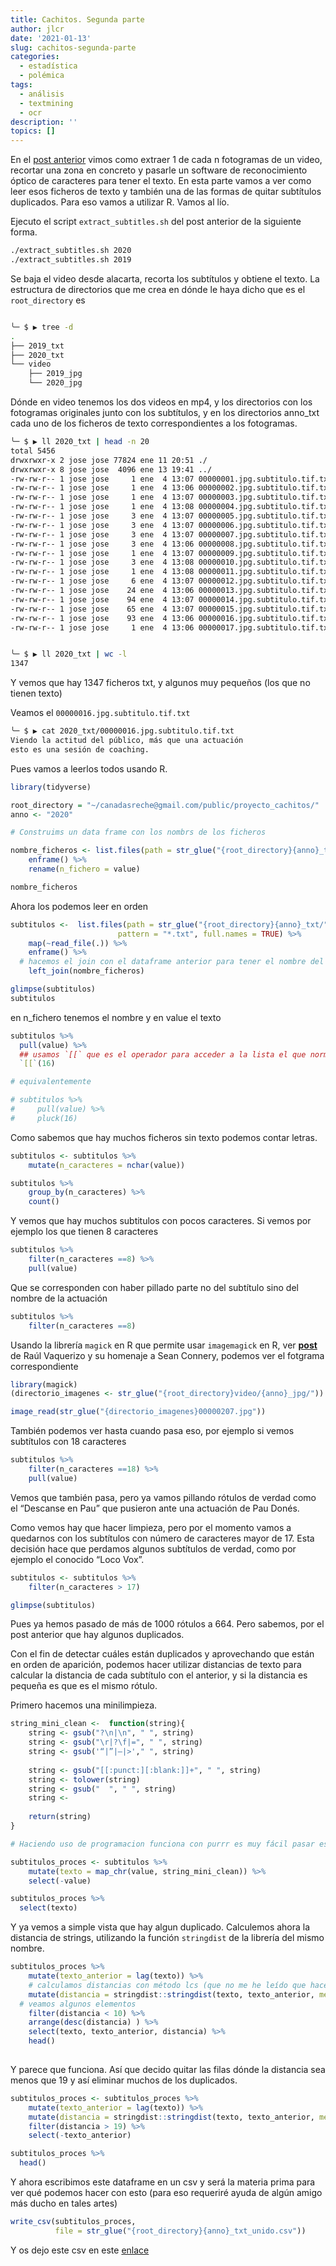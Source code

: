 ```yaml
---
title: Cachitos. Segunda parte
author: jlcr
date: '2021-01-13'
slug: cachitos-segunda-parte
categories:
  - estadística
  - polémica
tags:
  - análisis
  - textmining
  - ocr
description: ''
topics: []
---
```


En el [post anterior](https://muestrear-no-es-pecado.netlify.app/2021/01/11/cachitos-primera-parte/) vimos como extraer  1 de cada n fotogramas de un video, recortar una zona en concreto y pasarle un software de reconocimiento óptico de caracteres para tener el texto.  En esta parte vamos a ver como leer esos ficheros de texto y también una de las formas de quitar subtítulos duplicados. Para eso vamos a utilizar R. 
Vamos al lío. 

Ejecuto el script `extract_subtitles.sh` del post anterior de la siguiente forma.

```bash
./extract_subtitles.sh 2020
./extract_subtitles.sh 2019
```

Se baja el video desde alacarta, recorta los subtítulos y obtiene el texto. La estructura de directorios que me crea en dónde le haya dicho que es el `root_directory` es

```bash

╰─ $ ▶ tree -d
.
├── 2019_txt
├── 2020_txt
└── video
    ├── 2019_jpg
    └── 2020_jpg

```

Dónde en video tenemos los dos videos en mp4, y los directorios con los fotogramas originales junto con los subtítulos, y en los directorios anno_txt cada uno de los ficheros de texto correspondientes a los fotogramas. 

```bash
╰─ $ ▶ ll 2020_txt | head -n 20
total 5456
drwxrwxr-x 2 jose jose 77824 ene 11 20:51 ./
drwxrwxr-x 8 jose jose  4096 ene 13 19:41 ../
-rw-rw-r-- 1 jose jose     1 ene  4 13:07 00000001.jpg.subtitulo.tif.txt
-rw-rw-r-- 1 jose jose     1 ene  4 13:06 00000002.jpg.subtitulo.tif.txt
-rw-rw-r-- 1 jose jose     1 ene  4 13:07 00000003.jpg.subtitulo.tif.txt
-rw-rw-r-- 1 jose jose     1 ene  4 13:08 00000004.jpg.subtitulo.tif.txt
-rw-rw-r-- 1 jose jose     3 ene  4 13:07 00000005.jpg.subtitulo.tif.txt
-rw-rw-r-- 1 jose jose     3 ene  4 13:07 00000006.jpg.subtitulo.tif.txt
-rw-rw-r-- 1 jose jose     3 ene  4 13:07 00000007.jpg.subtitulo.tif.txt
-rw-rw-r-- 1 jose jose     3 ene  4 13:06 00000008.jpg.subtitulo.tif.txt
-rw-rw-r-- 1 jose jose     1 ene  4 13:07 00000009.jpg.subtitulo.tif.txt
-rw-rw-r-- 1 jose jose     3 ene  4 13:08 00000010.jpg.subtitulo.tif.txt
-rw-rw-r-- 1 jose jose     1 ene  4 13:08 00000011.jpg.subtitulo.tif.txt
-rw-rw-r-- 1 jose jose     6 ene  4 13:07 00000012.jpg.subtitulo.tif.txt
-rw-rw-r-- 1 jose jose    24 ene  4 13:06 00000013.jpg.subtitulo.tif.txt
-rw-rw-r-- 1 jose jose    94 ene  4 13:07 00000014.jpg.subtitulo.tif.txt
-rw-rw-r-- 1 jose jose    65 ene  4 13:07 00000015.jpg.subtitulo.tif.txt
-rw-rw-r-- 1 jose jose    93 ene  4 13:06 00000016.jpg.subtitulo.tif.txt
-rw-rw-r-- 1 jose jose     1 ene  4 13:06 00000017.jpg.subtitulo.tif.txt


╰─ $ ▶ ll 2020_txt | wc -l
1347


```
Y vemos que hay 1347 ficheros txt, y algunos muy pequeños (los que no tienen texto)

Veamos el `00000016.jpg.subtitulo.tif.txt`

```bash
╰─ $ ▶ cat 2020_txt/00000016.jpg.subtitulo.tif.txt
Viendo la actitud del público, más que una actuación
esto es una sesión de coaching.
```

Pues vamos a leerlos todos usando R. 

```r
library(tidyverse)

root_directory = "~/canadasreche@gmail.com/public/proyecto_cachitos/"
anno <- "2020"

# Construims un data frame con los nombrs de los ficheros 

nombre_ficheros <- list.files(path = str_glue("{root_directory}{anno}_txt/")) %>% 
    enframe() %>% 
    rename(n_fichero = value)

nombre_ficheros
```

Ahora los podemos leer en orden

```r
subtitulos <-  list.files(path = str_glue("{root_directory}{anno}_txt/"), 
                        pattern = "*.txt", full.names = TRUE) %>% 
    map(~read_file(.)) %>% 
    enframe() %>%  
  # hacemos el join con el dataframe anterior para tener el nombre del fichero original
    left_join(nombre_ficheros)

glimpse(subtitulos)
subtitulos
```
en n_fichero tenemos el nombre y en value el texto

```r

subtitulos %>% 
  pull(value) %>%
  ## usamos `[[` que es el operador para acceder a la lista el que normalemente se usa [[nombre_elemento]]
  `[[`(16)

# equivalentemente

# subtitulos %>% 
#     pull(value) %>% 
#     pluck(16)


```

Como sabemos que hay muchos ficheros sin texto podemos contar letras. 


```r
subtitulos <- subtitulos %>% 
    mutate(n_caracteres = nchar(value)) 

subtitulos %>% 
    group_by(n_caracteres) %>% 
    count()
```

Y vemos que hay muchos subtitulos con pocos caracteres. Si vemos por ejemplo los que tienen 8 caracteres

```r
subtitulos %>% 
    filter(n_caracteres ==8) %>% 
    pull(value)
```

Que se corresponden con haber pillado parte no del subtítulo sino del nombre de la actuación

```r
subtitulos %>% 
    filter(n_caracteres ==8)
```

Usando la librería `magick` en R que permite usar `imagemagick` en R, ver **[post](https://analisisydecision.es/tratamiento-y-procesado-de-imagenes-con-r-y-magick/)** de Raúl Vaquerizo y su homenaje a Sean Connery, podemos ver el fotgrama correspondiente

```r
library(magick)
(directorio_imagenes <- str_glue("{root_directory}video/{anno}_jpg/"))

image_read(str_glue("{directorio_imagenes}00000207.jpg"))

```

También podemos ver hasta cuando pasa eso, por ejemplo si vemos subtítulos con 18 caracteres

```r
subtitulos %>% 
    filter(n_caracteres ==18) %>% 
    pull(value)

```

Vemos que también pasa, pero ya vamos pillando rótulos de verdad como el "Descanse en Pau" que pusieron ante una actuación de Pau Donés. 

Como vemos hay que hacer limpieza, pero por el momento vamos a quedarnos con  los subtítulos con número de caracteres mayor de 17. Esta decisión hace que perdamos algunos subtítulos de verdad, como por ejemplo el conocido "Loco Vox". 

```r
subtitulos <- subtitulos %>% 
    filter(n_caracteres > 17) 

glimpse(subtitulos)
```

Pues ya hemos pasado de más de 1000 rótulos a 664. Pero sabemos, por el post anterior que hay algunos duplicados. 

Con el fin de detectar cuáles están duplicados y aprovechando que están en orden de aparición, podemos hacer utilizar distancias de texto para calcular la distancia de cada subtítulo con el anterior, y si la distancia es pequeña es que es el mismo rótulo. 

Primero hacemos una minilimpieza. 

```r
string_mini_clean <-  function(string){
    string <- gsub("?\n|\n", " ", string)
    string <- gsub("\r|?\f|=", " ", string)
    string <- gsub('“|”|—|>'," ", string)
    
    string <- gsub("[[:punct:][:blank:]]+", " ", string)
    string <- tolower(string)
    string <- gsub("  ", " ", string)
    string <-  
    
    return(string)
}

# Haciendo uso de programacion funciona con purrr es muy fácil pasar esta función a cada elemento. y decirle que # el reultado es string con map_chr

subtitulos_proces <- subtitulos %>% 
    mutate(texto = map_chr(value, string_mini_clean)) %>% 
    select(-value)

subtitulos_proces %>% 
  select(texto)
```

Y ya vemos a simple vista que hay algun duplicado. Calculemos ahora la distancia de strings, utilizando la función `stringdist` de la librería del mismo nombre.

```r

subtitulos_proces %>% 
    mutate(texto_anterior = lag(texto)) %>% 
    # calculamos distancias con método lcs (que no me he leído que hace exactamente)
    mutate(distancia = stringdist::stringdist(texto, texto_anterior, method = "lcs")) %>% 
  # veamos algunos elementos
    filter(distancia < 10) %>% 
    arrange(desc(distancia) ) %>% 
    select(texto, texto_anterior, distancia) %>% 
    head()
 
```

Y parece que funciona. 
Así que decido quitar las filas dónde la distancia  sea menos que 19  y así eliminar muchos de los duplicados. 


```r
subtitulos_proces <- subtitulos_proces %>% 
    mutate(texto_anterior = lag(texto)) %>% 
    mutate(distancia = stringdist::stringdist(texto, texto_anterior, method = "lcs")) %>% 
    filter(distancia > 19) %>% 
    select(-texto_anterior)

subtitulos_proces %>% 
  head()
```

Y ahora escribimos este dataframe en un csv y será la materia prima para ver qué podemos hacer con esto (para eso requeriré ayuda de algún amigo más ducho en tales artes)


```r
write_csv(subtitulos_proces,
          file = str_glue("{root_directory}{anno}_txt_unido.csv"))
```


Y os dejo este csv en este [enlace](https://drive.google.com/file/d/1lWbl1M39NfgGsLfEjZeg8XsyfuqsTrFS/view?usp=sharing) 

